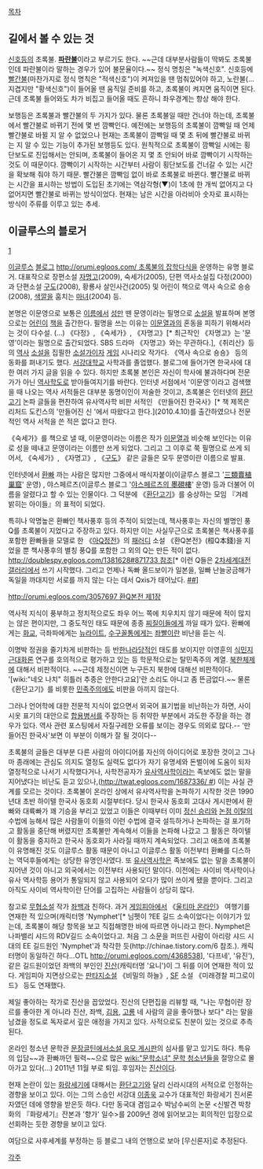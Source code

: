 [[목차]]

== 길에서 볼 수 있는 것 ==
[[신호등]]의 초록불. '''[[파란불]]'''이라고 부르기도 한다. ~~근데 대부분사람들이 딱봐도 초록불인데 파란불이라 말하는 경우가 있어 불문율이다.~~ 정식 명칭은 "녹색신호". 신호등에 [[빨간불]](마찬가지로 정식 명칙은 "적색신호")이 켜져있을 땐 멈춰있어야 하고, 노란불(...지겹지만 "황색신호")이 들어올 땐 움직일 준비를 하고, 초록불이 켜지면 움직이면 된다. 근데 초록불 들어와도 차가 비집고 들어올 때도 흔하니 좌우경계는 항상 해야 한다.

보행등은 초록불과 빨간불의 두 가지가 있다. 물론 초록불일 때만 건너야 하는데, 초록불에서 빨간불로 바뀌기 전에 몇 번 깜빡인다. 예전에는 보행등의 초록불이 깜빡일 때 언제 빨간불로 바뀔 지 알 수 없었으나 현재는 초록불이 깜빡일 때 몇 초 뒤에 빨간불로 바뀌는 지 알 수 있는 기능이 추가된 보행등도 있다. 원칙적으로 초록불이 깜빡일 시에는 횡단보도로 진입해서는 안되며, 초록불이 들어온 지 몇 초 안되어 바로 깜빡이기 시작하는 것도 이 때문이다. 깜빡이기 시작하는 시간부터 사람이 횡단보도를 건너갈 수 있는 시간을 확보해 줘야 하기 때문. 빨간불은 깜빡임 없이 바로 초록불로 바뀐다. 빨간불로 바뀌는 시간을 표시하는 방법이 도입된 초기에는 역삼각형(▼)이 1초에 한 개씩 없어지고 다 없어지면 빨간불로 바뀌는 방식이었다. 현재는 남은 시간을 아라비아 숫자로 표시하는 방식이 주류를 이루고 있는 추세.

== 이글루스의 블로거 ==
[http://orumi.egloos.com/]

[[이글루스]] [[블로그]] [[http://orumi.egloos.com/ 초록불의 잡학다식]]을 운영하는 유명 블로거. 대표작으로 장편소설 [[자명고]](2009), 숙세가(2005), 단편 역사소설집 다정(2000)과 단편소설 [[구도]](2008), 황룡사 살인사건(2005) 및 어린이 책으로 역사 속으로 숑숑(2008), [[색깔]]을 훔치는 [[마녀]](2004) 등.

본명은 이문영으로 보통은 [[이름]]에서 [[성]]만 뗀 문영이라는 필명으로 [[소설]]을 발표하며 본명으로는 [[어린이]] [[책]]을 출간한다. 필명을 쓰는 이유는 [[이문열]]과의 혼동을 피하기 위해서라는 것이 다수설. (...) 《다정》, 《숙세가》, 《자명고》[* 최근작인 《자명고》는 '문영'이라는 필명으로 출간되었다. SBS 드라마 《자명고》와는 무관하다.],《취리산》등의 [[역사]] [[소설]]을 집필한 [[소설가]]이자 [[게임]] 시나리오 작가다. 《역사 속으로 숑숑》 등의 동화를 펴내기도 했다. [[서강대학교]] 사학과를 졸업했다. 블로그에 들어가면 한국사에 대한 여러 가지 글을 읽을 수 있다. 하지만 초록불 본인은 자신이 학사에 불과하다며 전문가가 아닌 [[역사학도]]로 받아들여지기를 바란다. 인터넷 서점에서 '이문영'이라고 검색했을 때 나오는 역사 서적들은 대부분 동명이인이 저술한 것이고, 초록불은 인터넷의 [[환단고기]] 논파 글들을 편찬하여 유사역사학 비판 서적인 《만들어진 한국사》[* 책 제목은 리처드 도킨스의 '만들어진 신 '에서 따왔다고 한다.](2010.4.10)를 출간하였으나 전문적인 역사 서적을 쓴 적은 없다고 한다.


《숙세가》를 책으로 낼 때, 이문영이라는 이름은 작가 [[이문열]]과 비슷해 보인다는 이유로 성을 떼내고 문영이라는 이름만 쓰게 되었다. 그리고 그 이후로 쭉 필명으로 쓰게 되어서, 《숙세가》, 《자명고》, 《[[구도]]》 같은 글들은 모두 문영이란 이름으로 발표.

인터넷에서 [[환빠]] 까는 사람은 많지만 그중에서 매식자붙이(이글루스 블로그 '[http://munbba.egloos.com/ 三類賣植巢窟]' 운영) , 야스페르츠(이글루스 블로그 '[http://xakyntos.egloos.com/ 야스페르츠의 墨硯樓]' 운영) 등과 더불어 이름을 알렸다고 할 수 있는 인물이다. 그 덕분에 《[[환단고기]]》를 숭상하는 모임 『겨레 밝히는 아이들』의 표적이 되었다. 

특히나 악명높은 환빠인 책사풍후 등의 주적이 되었는데, 책사풍후는 자신의 별명인 풍Q를 초록불이 지었다고 주장하고 있다. 하지만 이는 사실무근으로 초록불은 책사풍후를 포함한 환빠들을 모델로 한 《[[아Q정전]]》의 [[패러디]] 소설 《환Q본전》(桓Q本錢)을 지었을 뿐 책사풍후의 별칭 풍Q를 포함한 그 외의 Q는 만든 적이 없다. [[http://doublespy.egloos.com/1381628#871733 참조]][* 이런 Q들은 [[2차세계대전 갤러리]]에서 쓰기 시작했다. 그리고 언제나 독빠 올드보이가 일본을, 일빠 난늘궁금해가 독일을 까대지만 서로를 까지 않는 다는 데서 Qxis가 태어났다. [http://gall.dcinside.com/list.php?id=worldwar2&no=27827&page=1&search_pos=-26885&k_type=0100&keyword=%E2%98%85 #][http://gall.dcinside.com/list.php?id=worldwar2&no=30638&page=1&search_pos=-29285&k_type=0100&keyword=%E2%98%85 #]]

[[http://orumi.egloos.com/3057697 환Q본전 제1장]]

역사적 지식이 풍부하고 정치적으로도 좌우 어느 쪽에 치우치지 않기 때문에 적이 많지는 않은 편이지만, 그 중도적인 태도 때문에 종종 [[찌질이]]들에게 까일 때가 있다. 환빠에게는 [[화교]], 극좌파에게는 [[뉴라이트]], [[수구꼴통]]에게는 [[좌빨]]이란 비난을 듣는 식. 

이명박 정권을 줄기차게 비판하는 등 반[[한나라당]]적인 태도를 보이지만 이영훈의 [[식민지 근대화론]] 연구를 호의적으로 평가하고 있는 등 학문적으로는 탈민족주의 계열. [[북한]]체제에 대해서 비판적이다. ~~근데 제정신이면 누구든지 북한에 대해선 비판적이다. '[wiki:"네오 나치" 히틀러 추종은 안한다고요]'란 소리도 아니고 좀 뜬금없다.~~ 물론 《환단고기》를 비롯한 [[민족주의]]에도 비판을 아끼지 않는다. 

그러나 언어학에 대한 전문적 지식이 없으면서 외국어 표기법을 비난하는가 하면, 사이시옷 표기의 대안으로 [[합용병서]]를 주장하는 등 취약한 부분에서 과도한 주장을 하는 경우가 있다. 역사 관련 포스팅에서 자질구레한 오류를 보이는 경우도 의외로 많다.-- '만들어진 한국사'보면 이 부분이 이해가 잘 될 것이다--
 
초록불의 글들은 대부분 다른 사람의 아이디어를 자신의 아이디어로 포장한 것이고 그나마 종래에는 관심도 의지도 열정도 실력도 없다가 자기 유명세와 돈벌이에 도움이 되자  열정적으로 나서기 시작했다거나, 사학전공자가 [[유사역사학]]이라는 족보에도 없는 말을 지어냈다는 비난도 듣고 있으나,([[http://twat.egloos.com/1687336/ #]]) 이는 사실 관계를 모르는 것이다. 초록불이 온라인 상에서 유사역사학을 논파하기 시작한 것은 1990년대 초반 하이텔 한국사 동호회 시절부터다. 당시 한국사 동호회 고대사 게시판에서 환빠와 대륙빠가 꽤 기승을 부리고 있었고 이들은 이때부터 이미 [[정신 승리]]와 [[논점 이탈]]의 수법에 능해서 많은 사람들이 이들의 이런 수법에 결국 설득하거나 논파하는 걸 포기하고 활동을 중단해 버렸지만 초록불만 계속해서 이들을 논파해 나갔고 그 활동은 하이텔이 활동을 중지하고 한국사 동호회가 사라질 때까지 계속되었다. 그리고 애초에 초록불이 유명해진 것도 이글루스 활동 때문이 아니고 이글루스 활동 이전부터 환빠를 디스하는 역덕후들에게는 상당한 유명인사였다.
또 [[유사역사학]]은 족보에도 없는 말을 초록불이 지어낸 것이 아니고 외국에서는 이전부터 사용되던 말이다. 이전에는 사이비 역사학이나 유사 역사학등 용어가 통일되지 않고 사용되어 오다가 많이 쓰이게 됐을 뿐이다. 그리고 아직도 사이비 역사학이란 단어를 고집하는 사람들이 상당히 많다.

참고로 [[무협소설]] 작가 [[좌백]]과 친하다. 과거 [[게임피아]]에서 《[[울티마 온라인]]》 여행기를 연재한 적 있으며(캐릭터명 'Nymphet'[* 님펫이 ?EE 길드 소속이었다는 이야기가 있는데, 초록불이 해당 항목을 보고 직접해명한 바에 따르면 아니라고 한다. Nymphet은 나파밸리 샤드의 RDV길드 소속이었다고. 처음 그 소문을 퍼뜨린 사람이 아리랑 샤드 시대의 EE 길드원인 'Nymphet'과 착각한 듯(http://chinae.tistory.com/6 참조.). 캐릭터명이 동일하긴 하다...OTL http://orumi.egloos.com/4368538], '다프네', '유진'), 같은 길드원이었던 좌백의 부인인 [[진산]](캐릭터명 '요니')이 그 뒤를 이어 연재한 적이 있다. 게임피아 지면상으로는 [[판타지소설]] 《비밀의 하늘》, [[SF]] 소설 《미래경찰 피그로이드》 등도 연재했다.

제일 좋아하는 작가로 진산을 꼽았었다. 진산의 단편집을 리뷰할 때, "나는 무협이란 장르를 좋아한 게 아니라 진산, 좌백, [[김용]], [[고룡]] 네 사람의 글을 좋아했나 보다" 라는 말을 남겼을 정도로 독자로서 깊은 애정을 가지고 있다. 사적으로도 친분이 있는 것으로 추측된다.

온라인 청소년 문학관 [[문장]]글틴에서[http://teen.munjang.or.kr/write/list.asp?pKind=17 소설 응모 게시판]의 심사를 맡고 있기도 하다. 특유의 입담~~과 환빠까던 필력~~으로 많은 [[wiki:"문학소녀" 문학 청소년]]들을 절망으로 몰아가고 있다(...) 2011년 11월 부로 퇴임. 후임자는 [[진산]]이다.

현재 논란이 있는 [[화랑세기]]에 대해서는 [[환단고기]]와 달리 신라시대의 서적으로 인정하는 경향을 보이고 있다. 이는 그의 스승인 서강대 [[이종욱]] 교수가 대표적인 화랑세기 진서론자였던 데에 영향을 받은듯 하다. 다만 동국대 겸임교수 박남수씨의 논문 <신발견 박창화의 『화랑세기』잔본과 '향가' 일수>를 2009년 경에 읽어보고는 회의적인 입장으로 선회하는 듯한 경향을 보이고 있다.

여담으로 사후세계를 부정하는 등 블로그 내의 언행으로 보아 [무신론자]로 추정된다.

[[각주]]
